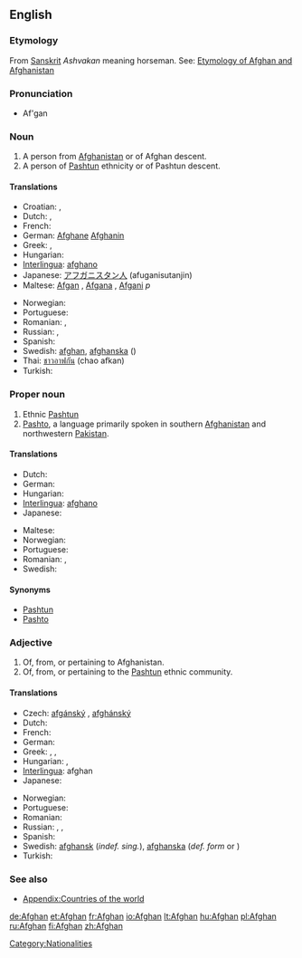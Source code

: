 {{see|afghan}}
==English==

===Etymology===
{{wikipedia}}

From  [[Sanskrit]] ''Ashvakan'' meaning horseman. See: [[w:List of country name etymologies|Etymology of Afghan and Afghanistan]]

===Pronunciation===
* Af'gan

===Noun===
{{en-noun}}

# A person from [[Afghanistan]] or of Afghan descent.
# A person of [[Pashtun]] ethnicity or of Pashtun descent. 

====Translations====
{{trans-top|Person from Afghanistan}}
* Croatian: {{t-|hr|Afganistanac|m}}, {{t-|hr|Afganistanka|f}}
* Dutch: {{t-|nl|Afghaan|m}}, {{t-|nl|Afghaanse|f}}
* French: {{t+|fr|Afghan}}
* German: [[Afghane]] {{m}} [[Afghanin]] {{f}}
* Greek: {{t-|el|Αφγανός|m|sc=Grek}}, {{t-|el|Αφγανή|f|sc=Grek}}
* Hungarian: {{t-|hu|afgán}}
* [[Interlingua]]: [[afghano]]
* Japanese: [[アフガニスタン人]] (afuganisutanjin)
* Maltese: [[Afgan]] {{m}}, [[Afgana]] {{f}}, [[Afgani]] ''p''
{{trans-mid}}
* Norwegian: {{t+|no|afghaner|m}}
* Portuguese: {{t-|pt|afegão}}
* Romanian: {{t-|ro|afgan|m}}, {{t-|ro|afgană|f}}
* Russian: {{t-|ru|афганец|m|sc=Cyrl}}, {{t-|ru|афганка|f|sc=Cyrl}}
* Spanish: {{t+|es|afgano}}
* Swedish: [[afghan]], [[afghanska]] ({{f}})
* Thai: [[ชาวอาฟกัน]] (chao afkan)
* Turkish: {{t-|tr|afgan}}
{{trans-bottom}}

===Proper noun===
{{en-proper noun}}
# Ethnic [[Pashtun]]
# [[Pashto]], a language primarily spoken in southern [[Afghanistan]] and northwestern [[Pakistan]].

====Translations====
{{trans-top|Language of Afghanistan}}
* Dutch: {{t-|nl|Afghaans}}
* German: {{t-|de|Afghanisch}}
* Hungarian: {{t-|hu|afgán}}
* [[Interlingua]]: [[afghano]]
* Japanese: {{t-|ja|アフガニスタン語|tr=afuganisutango|sc=Jpan}}
{{trans-mid}}
* Maltese: {{t-|mt|L-Afgan|xs=Maltese}}
* Norwegian: {{t+|no|afghansk}}
* Portuguese: {{t-|pt|afegão}}
* Romanian: {{t-|ro|afgană|f}}, {{t-|ro|limba afgană}}
* Swedish: {{t-|sv|afghanska}}
{{trans-bottom}}

====Synonyms====
* [[Pashtun]]
* [[Pashto]]

===Adjective===
{{en-adj|-}}

# Of, from, or pertaining to Afghanistan.
# Of, from, or pertaining to the [[Pashtun]] ethnic community.

====Translations====
{{trans-top|Pertaining to Afghanistan}}
* Czech: [[afgánský]] {{m}}, [[afghánský]] {{m}}
* Dutch: {{t-|nl|Afghaans}}
* French: {{t+|fr|afghan}}
* German: {{t-|de|afghanisch}}
* Greek: {{t-|el|αφγανικός|m|sc=Grek}}, {{t-|el|αφγανική|f|sc=Grek}}, {{t-|el|αφγανικό|n|sc=Grek}}
* Hungarian: {{t-|hu|afgán}}, {{t-|hu|afganisztáni}}
* [[Interlingua]]: afghan
* Japanese: {{t-|ja|アフガニスタンの|tr=afuganisutan no|sc=Jpan}}
{{trans-mid}}
* Norwegian: {{t+|no|afghansk}}
* Portuguese: {{t-|pt|afegão}}
* Romanian: {{t-|ro|afgan}}
* Russian: {{t-|ru|афганский|m|sc=Cyrl}}, {{t-|ru|афганская|f|sc=Cyrl}}, {{t-|ru|афганское|n|sc=Cyrl}}
* Spanish: {{t+|es|afgano}}
* Swedish: [[afghansk]] (''indef. sing.''), [[afghanska]] (''def. form'' or  {{p}})
* Turkish: {{t-|tr|afgan}}
{{trans-bottom}}

===See also===
* [[Appendix:Countries of the world]]

[[Category:Nationalities]]

[[de:Afghan]]
[[et:Afghan]]
[[fr:Afghan]]
[[io:Afghan]]
[[lt:Afghan]]
[[hu:Afghan]]
[[pl:Afghan]]
[[ru:Afghan]]
[[fi:Afghan]]
[[zh:Afghan]]